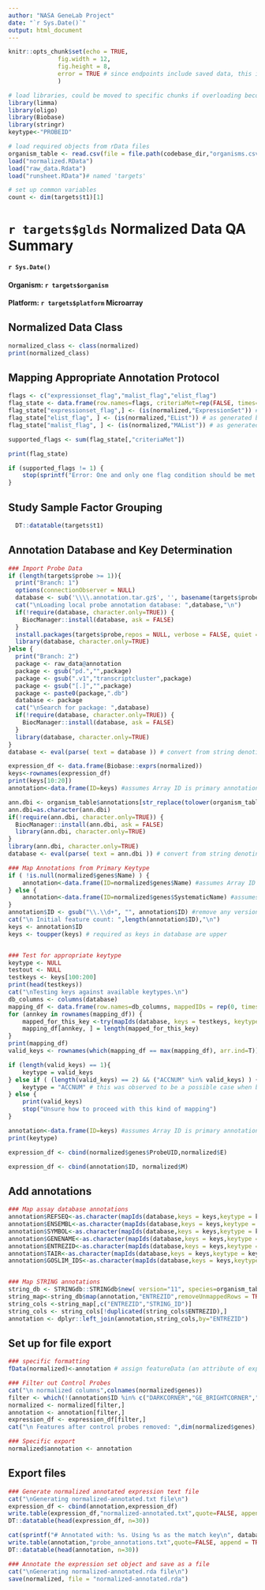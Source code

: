 ```yaml
---
author: "NASA GeneLab Project"
date: "`r Sys.Date()`"
output: html_document
---
```


```r
knitr::opts_chunk$set(echo = TRUE,
		      fig.width = 12, 
		      fig.height = 8,
		      error = TRUE # since endpoints include saved data, this is safe as requisite data not being saved will block workflow progression.  This allows a debugger to see the erroring Rmarkdown report.
		      )

# load libraries, could be moved to specific chunks if overloading becomes an issue, but easy to remove load related print outs in this chunk
library(limma)
library(oligo)
library(Biobase)
library(stringr)
keytype<-"PROBEID"

# load required objects from rData files
organism_table <- read.csv(file = file.path(codebase_dir,"organisms.csv"), header = TRUE, stringsAsFactors = FALSE)
load("normalized.RData")
load("raw_data.Rdata")
load("runsheet.RData")# named 'targets'

# set up common variables
count <- dim(targets$t1)[1]
```

# `r targets$glds` Normalized Data QA Summary
#### `r Sys.Date()`
#### Organism: `r targets$organism`
#### Platform: `r targets$platform` Microarray


## Normalized Data Class
```r
normalized_class <- class(normalized)
print(normalized_class)
```

## Mapping Appropriate Annotation Protocol
``` r
flags <- c("expressionset_flag","malist_flag","elist_flag")
flag_state <- data.frame(row.names=flags, criteriaMet=rep(FALSE, times=length(flags)))
flag_state["expressionset_flag",] <- (is(normalized,"ExpressionSet")) # as generated by oligo readcel
flag_state["elist_flag", ] <- (is(normalized,"EList")) # as generated by one channel read.maimages
flag_state["malist_flag", ] <- (is(normalized,"MAList")) # as generated by two channel read.maimages

supported_flags <- sum(flag_state[,"criteriaMet"])

print(flag_state)
```

``` r
if (supported_flags != 1) { 
    stop(sprintf("Error: One and only one flag condition should be met. Flag conditions met: %d,  see flag conditions in this markdown file", supported_flags))
}
```

## Study Sample Factor Grouping
```r
  DT::datatable(targets$t1)
```

## Annotation Database and Key Determination
```r
### Import Probe Data
if (length(targets$probe >= 1)){
  print("Branch: 1")
  options(connectionObserver = NULL)
  database <- sub('\\\\.annotation.tar.gz$', '', basename(targets$probe)) 
  cat("\nLoading local probe annotation database: ",database,"\n")
  if(!require(database, character.only=TRUE)) {
    BiocManager::install(database, ask = FALSE)
  }
  install.packages(targets$probe,repos = NULL, verbose = FALSE, quiet = TRUE)
  library(database, character.only=TRUE)
}else {
  print("Branch: 2")
  package <- raw_data@annotation
  package <- gsub("pd.","",package)
  package <- gsub(".v1","transcriptcluster",package)
  package <- gsub("[.]","",package)
  package <- paste0(package,".db")
  database <- package
  cat("\nSearch for package: ",database)
  if(!require(database, character.only=TRUE)) {
    BiocManager::install(database, ask = FALSE)
  }
  library(database, character.only=TRUE)
}
database <- eval(parse( text = database )) # convert from string denoting the database by character to the actual object

expression_df <- data.frame(Biobase::exprs(normalized))
keys<-rownames(expression_df)
print(keys[10:20])
annotation<-data.frame(ID=keys) #assumes Array ID is primary annotation
```


```r
ann.dbi <- organism_table$annotations[str_replace(tolower(organism_table$species), " ", "_") == targets$organism] # Organism specific gene annotation database
ann.dbi=as.character(ann.dbi)
if(!require(ann.dbi, character.only=TRUE)) {
  BiocManager::install(ann.dbi, ask = FALSE)
  library(ann.dbi, character.only=TRUE)
}
library(ann.dbi, character.only=TRUE)
database <- eval(parse( text = ann.dbi )) # convert from string denoting the database by character to the actual object

### Map Annotations from Primary Keytype
if ( !is.null(normalized$genes$Name) ) {
	annotation<-data.frame(ID=normalized$genes$Name) #assumes Array ID is primary annotation, using column name for malist
} else {
	annotation<-data.frame(ID=normalized$genes$SystematicName) #assumes Array ID is primary annotation, using column name for elist
}
annotation$ID <- gsub("\\.\\d+", "", annotation$ID) #remove any version suffixes from IDs, this causes issues when attempting to use these IDs for annotation mapping
cat("\n Initial feature count: ",length(annotation$ID),"\n")
keys <- annotation$ID
keys <- toupper(keys) # required as keys in database are upper


### Test for appropriate keytype
keytype <- NULL
testout <- NULL
testkeys <- keys[100:200]
print(head(testkeys))
cat("\nTesting keys against available keytypes.\n")
db_columns <- columns(database)
mapping_df <- data.frame(row.names=db_columns, mappedIDs = rep(0, times=length(db_columns)))
for (annkey in rownames(mapping_df)) {
	mapped_for_this_key <-try(mapIds(database, keys = testkeys, keytype = annkey, column = "ENTREZID",multiVals = "first")) # try is used here since mapping to nothing results in an error
	mapping_df[annkey, ] = length(mapped_for_this_key)
}
print(mapping_df)
valid_keys <- rownames(which(mapping_df == max(mapping_df), arr.ind=T))

if (length(valid_keys) == 1){
	keytype = valid_keys
} else if ( (length(valid_keys) == 2) && ("ACCNUM" %in% valid_keys) ) {
	keytype = "ACCNUM" # this was observed to be a possible case when both ACCNUM (from genbank) and REFSEQ (forked from genbank) exist in the database
} else {
	print(valid_keys)
	stop("Unsure how to proceed with this kind of mapping")
}

annotation<-data.frame(ID=keys) #assumes Array ID is primary annotation
print(keytype)
```

```r
expression_df <- cbind(normalized$genes$ProbeUID,normalized$E)
```

```r
expression_df <- cbind(annotation$ID, normalized$M)
```

## Add annotations
```r
### Map assay database annotations
annotation$REFSEQ<-as.character(mapIds(database,keys = keys,keytype = keytype, column = "REFSEQ",multiVals = "first"))
annotation$ENSEMBL<-as.character(mapIds(database,keys = keys,keytype = keytype, column = "ENSEMBL",multiVals = "first"))
annotation$SYMBOL<-as.character(mapIds(database,keys = keys,keytype = keytype, column = "SYMBOL",multiVals = "first"))
annotation$GENENAME<-as.character(mapIds(database,keys = keys,keytype = keytype, column = "GENENAME",multiVals = "first"))
annotation$ENTREZID<-as.character(mapIds(database,keys = keys,keytype = keytype, column = "ENTREZID",multiVals = "first"))
annotation$TAIR<-as.character(mapIds(database,keys = keys,keytype = keytype, column = "TAIR",multiVals = "first"))
annotation$GOSLIM_IDS<-as.character(mapIds(database,keys = keys,keytype = keytype, column = "GO",multiVals = "first"))


### Map STRING annotations
string_db <- STRINGdb::STRINGdb$new( version="11", species=organism_table$taxon[str_replace(tolower(organism_table$species), " ", "_") == targets$organism] ,score_threshold=0)
string_map<-string_db$map(annotation,"ENTREZID",removeUnmappedRows = TRUE, takeFirst = TRUE)
string_cols <-string_map[,c("ENTREZID","STRING_ID")]
string_cols <- string_cols[!duplicated(string_cols$ENTREZID),]
annotation <- dplyr::left_join(annotation,string_cols,by="ENTREZID")
```


## Set up for file export
```r
### specific formatting
fData(normalized)<-annotation # assign featureData (an attribute of expressionSet objects
```

```r
### Filter out Control Probes
cat("\n normalized columns",colnames(normalized$genes))
filter <- which(!(annotation$ID %in% c("DARKCORNER","GE_BRIGHTCORNER","NEGATIVECONTROL")))
normalized <- normalized[filter,]
annotation <- annotation[filter,]
expression_df <- expression_df[filter,]
cat("\n Features after control probes removed: ",dim(normalized$genes),"\n")

### Specific export
normalized$annotation <- annotation
```

## Export files
```r
### Generate normalized annotated expression text file
cat("\nGenerating normalized-annotated.txt file\n")
expression_df <- cbind(annotation,expression_df)
write.table(expression_df,"normalized-annotated.txt",quote=FALSE, append = FALSE, row.names = FALSE, sep = "\t")
DT::datatable(head(expression_df, n=30))

cat(sprintf("# Annotated with: %s. Using %s as the match key\n", database$packageName, keytype), file="probe_annotations.txt")
write.table(annotation,"probe_annotations.txt",quote=FALSE, append = TRUE, row.names = FALSE, sep = "\t")
DT::datatable(head(annotation, n=30))

### Annotate the expression set object and save as a file
cat("\nGenerating normalized-annotated.rda file\n")
save(normalized, file = "normalized-annotated.rda")
```
